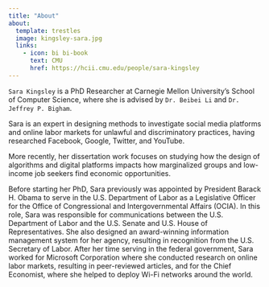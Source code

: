 ```yaml
---
title: "About"
about:
  template: trestles
  image: kingsley-sara.jpg
  links:
    - icon: bi bi-book
      text: CMU
      href: https://hcii.cmu.edu/people/sara-kingsley
---
```


`Sara Kingsley` is a PhD Researcher at Carnegie Mellon University’s School of Computer Science, where she is advised by `Dr. Beibei Li` and `Dr. Jeffrey P. Bigham`. 

Sara is an expert in designing methods to investigate social media platforms and online labor markets for unlawful and discriminatory practices, having researched Facebook, Google, Twitter, and YouTube. 

More recently, her dissertation work focuses on studying how the design of algorithms and digital platforms impacts how marginalized groups and low-income job seekers find economic opportunities. 

Before starting her PhD, Sara previously was appointed by President Barack H. Obama to serve in the U.S. Department of Labor as a Legislative Officer for the Office of Congressional and Intergovernmental Affairs (OCIA). In this role, Sara was responsible for communications between the U.S. Department of Labor and the U.S. Senate and U.S. House of Representatives. She also designed an award-winning information management system for her agency, resulting in recognition from the U.S. Secretary of Labor. After her time serving in the federal government, Sara worked for Microsoft Corporation where she conducted research on online labor markets, resulting in peer-reviewed articles, and for the Chief Economist, where she helped to deploy Wi-Fi networks around the world.
